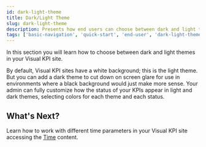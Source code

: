 ```yaml
---
id: dark-light-theme
title: Dark/Light Theme
slug: dark-light-theme
description: Presents how end users can choose between dark and light themes in Transpara's Visual KPIs software.
tags: ['basic-navigation', 'quick-start', 'end-user', 'dark-light-theme', 'background']
---
```



In this section you will learn how to choose between dark and light themes in your Visual KPI site.

By default, Visual KPI sites have a white background; this is the light theme. But you can add a dark theme to cut down on screen glare for use in environments where a black background would just make more sense. Your admin can fully customize how the status of your KPIs appear in light and dark themes, selecting colors for each theme and each status. 

<StylizedImage
  imgURL="/img/docs/end-user/basic-navigation/dark-light-theme/basicnavigation-lightdarktheme.gif"
  alt="Dark/Light Theme example"
/>

## What's Next? 

Learn how to work with different time parameters in your Visual KPI site accessing the [Time](end-user/basic-navigation/time) content.